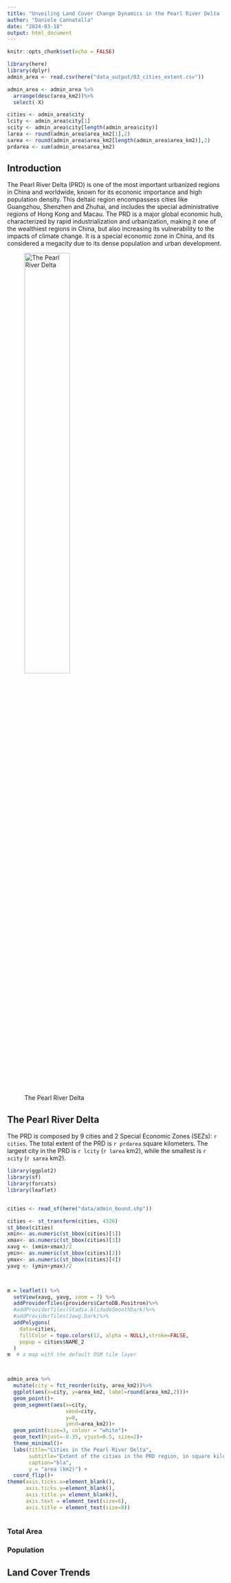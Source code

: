 ---
title: "Unveiling Land Cover Change Dynamics in the Pearl River Delta (PRD)"
author: "Daniele Cannatella"
date: "2024-03-18"
output: html_document
---

```{r setup, include=FALSE}
knitr::opts_chunk$set(echo = FALSE)

library(here)
library(dplyr)
admin_area <- read.csv(here("data_output/03_cities_extent.csv"))

```

```{r extent}

admin_area <- admin_area %>%
  arrange(desc(area_km2))%>%
  select(-X)

cities <- admin_area$city
lcity <- admin_area$city[1]
scity <- admin_area$city[length(admin_area$city)]
larea <- round(admin_area$area_km2[1],2)
sarea <- round(admin_area$area_km2[length(admin_area$area_km2)],2)
prdarea <- sum(admin_area$area_km2)

```

## Introduction

The Pearl River Delta (PRD) is one of the most important urbanized regions in China and worldwide, known for its econonic importance and high population density. This deltaic region encompassess cities like Guangzhou, Shenzhen and Zhuhai, and includes the special administrative regions of Hong Kong and Macau. The PRD is a major global economic hub, characterized by rapid industrialization and urbanization, making it one of the wealthiest regions in China, but also increasing its vulnerability to the impacts of climate change. It is a special economic zone in China, and its considered a megacity due to its dense population and urban development.

![The Pearl River Delta](images/PRD2000.jpg){#id .class width=50% height=50%}

## The Pearl River Delta

The PRD is composed by 9 cities and 2 Special Economic Zones (SEZs): `r cities`. The total extent of the PRD is `r prdarea` square kilometers. The largest city in the PRD is `r lcity` (`r larea` km2), while the smallest is `r scity` (`r sarea` km2).

```{r}
library(ggplot2)
library(sf)
library(forcats)
library(leaflet)


cities <- read_sf(here("data/admin_bound.shp"))

cities <- st_transform(cities, 4326)
st_bbox(cities)
xmin<- as.numeric(st_bbox(cities)[1])
xmax<- as.numeric(st_bbox(cities)[3])
xavg <- (xmin+xmax)/2
ymin<- as.numeric(st_bbox(cities)[2])
ymax<- as.numeric(st_bbox(cities)[4])
yavg <- (ymin+ymax)/2



m = leaflet() %>%
  setView(xavg, yavg, zoom = 7) %>%
  addProviderTiles(providers$CartoDB.Positron)%>%
  #addProviderTiles(Stadia.AlidadeSmoothDark)%>%
  #addProviderTiles(Jawg.Dark)%>%
  addPolygons(
    data=cities,
    fillColor = topo.colors(12, alpha = NULL),stroke=FALSE,
    popup = cities$NAME_2
  )
m  # a map with the default OSM tile layer



admin_area %>%
  mutate(city = fct_reorder(city, area_km2))%>%
  ggplot(aes(x=city, y=area_km2, label=round(area_km2,2)))+
  geom_point()+
  geom_segment(aes(x=city,
                   xend=city,
                   y=0,
                   yend=area_km2))+
  geom_point(size=3, colour = "white")+
  geom_text(hjust=-0.35, vjust=0.5, size=2)+
  theme_minimal()+
  labs(title="Cities in the Pearl River Delta",
       subtitle="Extent of the cities in the PRD region, in square kilometers",
       caption="bla",
       y = "area (km2)") +
  coord_flip()+
theme(axis.ticks.x=element_blank(), 
      axis.ticks.y=element_blank(),
      axis.title.y= element_blank(),
      axis.text = element_text(size=6),
      axis.title = element_text(size=8))
      
```

### Total Area

### Population

## Land Cover Trends
